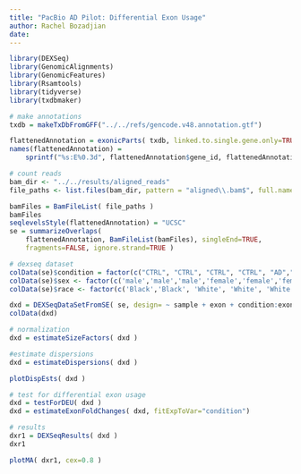 ```yaml
---
title: "PacBio AD Pilot: Differential Exon Usage"
author: Rachel Bozadjian
date:
---
```

```r
library(DEXSeq)
library(GenomicAlignments)
library(GenomicFeatures)
library(Rsamtools)
library(tidyverse)
library(txdbmaker) 
```

```r
# make annotations
txdb = makeTxDbFromGFF("../../refs/gencode.v48.annotation.gtf")
```

```r
flattenedAnnotation = exonicParts( txdb, linked.to.single.gene.only=TRUE )
names(flattenedAnnotation) =
    sprintf("%s:E%0.3d", flattenedAnnotation$gene_id, flattenedAnnotation$exonic_part)
```


```r
# count reads
bam_dir <- "../../results/aligned_reads"
file_paths <- list.files(bam_dir, pattern = "aligned\\.bam$", full.names = TRUE)

bamFiles = BamFileList( file_paths )
bamFiles
seqlevelsStyle(flattenedAnnotation) = "UCSC"
se = summarizeOverlaps(
    flattenedAnnotation, BamFileList(bamFiles), singleEnd=TRUE,
    fragments=FALSE, ignore.strand=TRUE )
```


```r
# dexseq dataset
colData(se)$condition = factor(c("CTRL", "CTRL", "CTRL", "CTRL", "AD","AD","AD","AD"))
colData(se)$sex <- factor(c('male','male','male','female','female','female','male','female'))
colData(se)$race <- factor(c('Black','Black', 'White', 'White', 'White','White','Black','Black'))

dxd = DEXSeqDataSetFromSE( se, design= ~ sample + exon + condition:exon )
colData(dxd)
```


```r
# normalization
dxd = estimateSizeFactors( dxd )

#estimate dispersions
dxd = estimateDispersions( dxd )

plotDispEsts( dxd )
```


```r
# test for differential exon usage
dxd = testForDEU( dxd )
dxd = estimateExonFoldChanges( dxd, fitExpToVar="condition")
```

```r
# results
dxr1 = DEXSeqResults( dxd )
dxr1

plotMA( dxr1, cex=0.8 )
```

